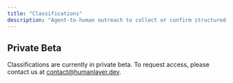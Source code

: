 ```yaml
---
title: "Classifications"
description: "Agent-to-human outreach to collect or confirm structured data labels"
---
```


## Private Beta

Classifications are currently in private beta. To request access, please contact us at [contact@humanlayer.dev](mailto:contact@humanlayer.dev).